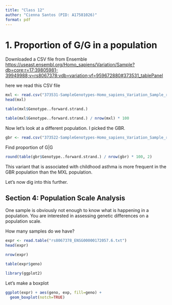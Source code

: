 ```yaml
---
title: "Class 12"
author: "Cienna Santos (PID: A17581026)"
format: pdf
---
```


# 1. Proportion of G/G in a population

Downloaded a CSV file from Ensemble <https://useast.ensembl.org/Homo_sapiens/Variation/Sample?db=core;r=17:39805981-39949988;v=rs8067378;vdb=variation;vf=959672880#373531_tablePanel>

here we read this CSV file

```r
mxl <- read.csv("373531-SampleGenotypes-Homo_sapiens_Variation_Sample_rs8067378.csv")
head(mxl)
```

```r
table(mxl$Genotype..forward.strand.)
```

```r
table(mxl$Genotype..forward.strand.) / nrow(mxl) * 100
```

Now let's look at a different population. I picked the GBR.

```r
gbr <- read.csv("373522-SampleGenotypes-Homo_sapiens_Variation_Sample_rs8067378.csv")
```

Find proportion of G|G

```r
round(table(gbr$Genotype..forward.strand.) / nrow(gbr) * 100, 2)
```

This variant that is associated with childhood asthma is more frequent in the GBR population than the MXL population.

Let's now dig into this further.

##  Section 4: Population Scale Analysis

One sample is obviously not enough to know what is happening in a population. You are interested in assessing genetic differences on a population scale.

How many samples do we have?

```r
expr <- read.table("rs8067378_ENSG00000172057.6.txt")
head(expr)
```

```r
nrow(expr)
```

```r
table(expr$geno)
```

```r
library(ggplot2)
```

Let's make a boxplot

```r
ggplot(expr) + aes(geno, exp, fill=geno) +
  geom_boxplot(notch=TRUE)
```


